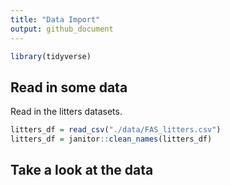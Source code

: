 ```yaml
---
title: "Data Import"
output: github_document
---
```


```r
library(tidyverse)
```

## Read in some data 

Read in the litters datasets. 

```r
litters_df = read_csv("./data/FAS_litters.csv")
litters_df = janitor::clean_names(litters_df)
```

## Take a look at the data 


